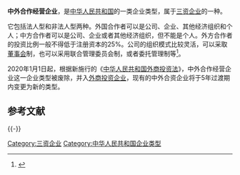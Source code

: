 '''中外合作经营企业'''，是[[中华人民共和国|中华人民共和国]]的一类企业类型，属于[[三资企业|三资企业]]的一种。

它包括法人型和非法人型两种。外国合作者可以是公司、企业、其他经济组织和个人；中方合作者可以是公司、企业或者其他经济组织，但不能是个人。外方合作者的投资比例一般不得低于注册资本的25%。公司的组织模式比较灵活，可以采取[[董事会|董事会]]制，也可以采用联合管理委员会制，或者委托管理制等<ref>{{cite journal|author=蔡冰菲  张纯金|title=中外合作经营企业之法律分析|journal=《景德镇高专学报》|year=2004年|issue=03期|url=http://www.cnki.com.cn/Article/CJFDTotal-JDZK200403009.htm|accessdate=2015-03-12|archive-date=2015-04-02|archive-url=https://web.archive.org/web/20150402100804/http://www.cnki.com.cn/Article/CJFDTotal-JDZK200403009.htm|dead-url=no}}</ref>。

2020年1月1日起，根据新施行的《[[中华人民共和国外商投资法|中华人民共和国外商投资法]]》，中外合作经营企业这一企业类型被废除，并入[[外商投资企业|外商投资企业]]，现有的中外合资企业将于5年过渡期内变更为新的类型。

== 参考文献 ==
{{Wikisourcehas|中华人民共和国中外合作经营企业法|中华人民共和国中外合作经营企业法实施细则|中华人民共和国外商投资法}}
{{Reflist}}
{{Company-stub}}
{{-}}
{{中华人民共和国经济组织类型}}
[[Category:三资企业|Category:三资企业]]
[[Category:中华人民共和国企业类型|Category:中华人民共和国企业类型]]